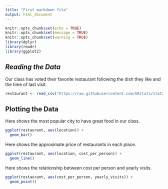 ---
title: "First markdown file"
output: html_document
---

```{r setup, include=FALSE}
knitr::opts_chunk$set(echo = TRUE)
knitr::opts_chunk$set(message = TRUE)
knitr::opts_chunk$set(warning = TRUE)
library(dplyr)
library(readr)
library(ggplot2)
```

## *Reading the Data*

Our class has voted their favorite restaurant following the dish they like and the time of last visit.

```{r include=FALSE}
restaurant <- read_csv("https://raw.githubusercontent.com/URstats/stat209-s18-IvyZhong/master/fav_restaurants.csv")
```

## **Plotting the Data**

Here shows the most popular city to have great food in our class.

```{r echo=FALSE}
ggplot(restaurant, aes(location)) +
  geom_bar()
```

Here shows the approximate price of restaurants in each place.

```{r echo=FALSE}
ggplot(restaurant, aes(location, cost_per_person)) +
  geom_line()
```

Here shows the relationship between cost per person and yearly visits.

```{r echo=FALSE}
ggplot(restaurant, aes(cost_per_person, yearly_visits)) +
  geom_point()
```

